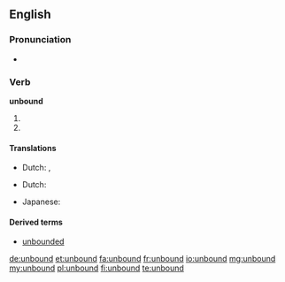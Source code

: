 ==English==

===Pronunciation===
* {{IPA|/ʌnˈbaʊnd/}}

===Verb===
'''unbound'''

# {{simple past of|unbind}}
# {{past participle of|unbind}}

====Translations====
{{trans-top|simple past of "to unbind"}}
* Dutch: {{t+|nl|ontbond|s}}, {{t+|nl|ontbonden|p}}
{{trans-mid}}
{{trans-bottom}}

{{trans-top|past participle of "to unbind"}}
* Dutch: {{t+|nl|ontbonden}}
{{trans-mid}}
* Japanese: {{t-|ja|とじていない|tr=tojiteinai|sc=Jpan}}
{{trans-bottom}}

====Derived terms====
* [[unbounded]]

[[de:unbound]]
[[et:unbound]]
[[fa:unbound]]
[[fr:unbound]]
[[io:unbound]]
[[mg:unbound]]
[[my:unbound]]
[[pl:unbound]]
[[fi:unbound]]
[[te:unbound]]